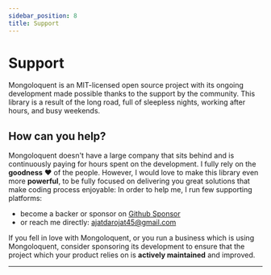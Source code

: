 ```yaml
---
sidebar_position: 8
title: Support
---
```



# Support

Mongoloquent is an MIT-licensed open source project with its ongoing development made possible thanks to the support by the community. This library is a result of the long road, full of sleepless nights, working after hours, and busy weekends.

## How can you help?

Mongoloquent doesn't have a large company that sits behind and is continuously paying for hours spent on the development. I fully rely on the **goodness** ❤️ of the people. However, I would love to make this library even more **powerful**, to be fully focused on delivering you great solutions that make coding process enjoyable: In order to help me, I run few supporting platforms:

- become a backer or sponsor on [Github Sponsor](https://github.com/sponsors/ajatdarojat45)
- or reach me directly: ajatdarojat45@gmail.com

If you fell in love with Mongoloquent, or you run a business which is using Mongoloquent, consider sponsoring its development to ensure that the project which your product relies on is **actively maintained** and improved.

---

<Sponsor />
